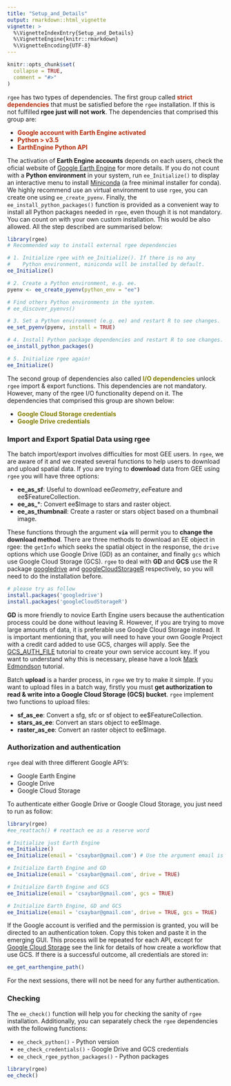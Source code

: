 ```yaml
---
title: "Setup_and_Details"
output: rmarkdown::html_vignette
vignette: >
  %\VignetteIndexEntry{Setup_and_Details}
  %\VignetteEngine{knitr::rmarkdown}
  %\VignetteEncoding{UTF-8}
---
```


```r
knitr::opts_chunk$set(
  collapse = TRUE,
  comment = "#>"
)
```


`rgee` has two types of dependencies. The first group called <span style="color:#b52b09">**strict dependencies**</span> that must be satisfied 
before the `rgee` installation. If this is not fulfilled 
**rgee just will not work**. The dependencies that comprised this group are:

- <span style="color:#b52b09"><b>
    Google account with Earth Engine activated
  </b></span>
- <span style="color:#b52b09"><b>
    Python > v3.5
  </b></span>
- <span style="color:#b52b09"><b>
    EarthEngine Python API
  </b></span>

The activation of **Earth Engine accounts** depends on each users, check
the oficial website of [Google Earth Engine](https://earthengine.google.com/) 
for more details. If you do not count with a **Python environment** in 
your system, run `ee_Initialize()` to display an interactive menu to install [Miniconda](https://docs.conda.io/en/latest/miniconda.html) (a free minimal 
installer for conda). We highly recommend use an virtual environment to use
`rgee`, you can create one using `ee_create_pyenv`. Finally, the
`ee_install_python_packages()` function is provided as a convenient way to
install all Python packages needed in `rgee`, even though it is not mandatory. 
You can count on with your own custom installation. This would be also allowed.
All the step described are summarised below:

```r
library(rgee)
# Recommended way to install external rgee dependencies 

# 1. Initialize rgee with ee_Initialize(). If there is no any
#    Python environment, miniconda will be installed by default.
ee_Initialize()

# 2. Create a Python environment, e.g. ee.
pyenv <- ee_create_pyenv(python_env = "ee")

# Find others Python environments in the system.
# ee_discover_pyenvs()

# 3. Set a Python environment (e.g. ee) and restart R to see changes.
ee_set_pyenv(pyenv, install = TRUE)

# 4. Install Python package dependencies and restart R to see changes.
ee_install_python_packages()

# 5. Initialize rgee again!
ee_Initialize()
```


The second group of dependencies also called 
<span style="color:#857e04"><b>I/O dependencies</b></span> unlock `rgee` 
import & export functions. This dependencies are not mandatory. However, many
of the rgee I/O functionality depend on it. The dependencies that comprised this
group are shown below:

- <span style="color:#857e04">**Google Cloud Storage credentials**</span>
- <span style="color:#857e04">**Google Drive credentials**</span>

### Import and Export Spatial Data using rgee

The batch import/export involves difficulties for most GEE users. In `rgee`, we are aware of it and we created several functions to help users to download and upload spatial data. If you are trying to **download** data from GEE using `rgee` you will have three options:

- **ee_as_sf**: Useful to download ee$Geometry, ee$Feature and ee$FeatureCollection.
- **ee_as_***: Convert ee$Image to stars and raster object.
- **ee_as_thumbnail**: Create a raster or stars object based on a thumbnail image.

These functions through the argument **`via`** will permit you to **change the download method**. There are three methods to download an EE object in rgee: the `getInfo` which seeks the spatial object in the response, the `drive` options which use Google Drive (GD) as an container, and finally `gcs`  which use Google Cloud Storage (GCS). `rgee` to deal with **GD** and **GCS** use the R package [googledrive](https://googledrive.tidyverse.org/) and  [googleCloudStorageR](http://code.markedmondson.me/googleCloudStorageR/) respectively, so you will need to do the installation before.

```r
# please try as follow
install.packages('googledrive')
install.packages('googleCloudStorageR')
```

**GD** is more friendly to novice Earth Engine users because the authentication process could be done without leaving R. However, if you are trying to move large amounts of data, it is preferable use Google Cloud Storage instead. It is important mentioning that, you will need to have your own Google Project with a credit card added to use GCS, charges will apply. See the [GCS_AUTH_FILE](http://code.markedmondson.me/googleCloudStorageR/articles/googleCloudStorageR.html) tutorial to create your own service account key. If you want to understand why this is necessary, please have a look [Mark Edmondson](http://code.markedmondson.me/googleCloudStorageR/articles/googleCloudStorageR.html) tutorial.

Batch **upload** is a harder process, in `rgee` we try to make it simple. If you want to upload files in a batch way, firstly you must **get authorization to read & write into a Google Cloud Storage (GCS) bucket**. `rgee` implement two functions to upload files:

- **sf_as_ee**: Convert a sfg, sfc or sf object to ee$FeatureCollection.
- **stars_as_ee**: Convert an stars object to ee$Image.
- **raster_as_ee**: Convert an raster object to ee$Image.

### Authorization and authentication

`rgee` deal with three different Google API's:

- Google Earth Engine
- Google Drive
- Google Cloud Storage

To authenticate either Google Drive or Google Cloud Storage, you just need to run as follow:

```r
library(rgee)
#ee_reattach() # reattach ee as a reserve word

# Initialize just Earth Engine
ee_Initialize()
ee_Initialize(email = 'csaybar@gmail.com') # Use the argument email is not mandatory

# Initialize Earth Engine and GD
ee_Initialize(email = 'csaybar@gmail.com', drive = TRUE)

# Initialize Earth Engine and GCS
ee_Initialize(email = 'csaybar@gmail.com', gcs = TRUE)

# Initialize Earth Engine, GD and GCS
ee_Initialize(email = 'csaybar@gmail.com', drive = TRUE, gcs = TRUE)
```

If the Google account is verified and the permission is granted, you will be directed to an authentication token. Copy this token and paste it in the emerging GUI. This process will be repeated for each API, except for [Google Cloud Storage](http://code.markedmondson.me/googleCloudStorageR/articles/googleCloudStorageR.html) see the link for details of how create a workflow that use GCS. If there is a successful outcome, all credentials are stored in:

```r
ee_get_earthengine_path()
```

For the next sessions, there will not be need for any further authentication.

### Checking

The `ee_check()` function will help you for checking the sanity of `rgee` installation. Additionally, you can separately check the `rgee` dependencies with the following functions:

- `ee_check_python()` - Python version
- `ee_check_credentials()` - Google Drive and GCS credentials
- `ee_check_rgee_python_packages()` - Python packages

```r
library(rgee)
ee_check()
```
